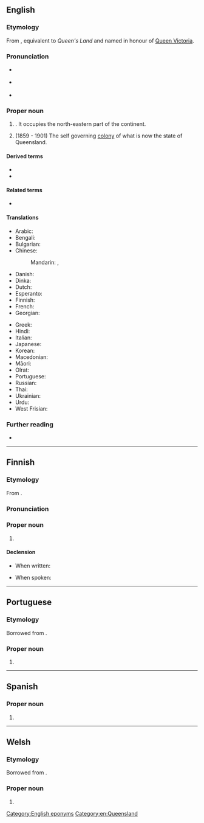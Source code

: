 ==English==

===Etymology===
From {{affix|en|Queen|-s-|-land}}, equivalent to ''Queen's Land'' and named in honour of [[w:Queen Victoria|Queen Victoria]].

===Pronunciation===
* {{a|AusE}} {{IPA|en|/ˈkwɪːnzˌlæːnd/}}
* {{a|UK}} {{IPA|en|/ˈkwiːnz.lænd/}}
* {{a|US}} {{IPA|en|/ˈkwiːnzlənd/}}

===Proper noun===
{{en-proper noun}}

# {{place|en|One of the six <<states>> of <<c/Australia>>|capital=Brisbane}}. It occupies the north-eastern part of the continent.
# {{lb|en|historical}} (1859 - 1901) The self governing [[colony]] of what is now the state of Queensland.

====Derived terms====
* {{l|en|QLD}}
* {{l|en|Queenslander}}

====Related terms====
* {{l|en|North Queensland}}

====Translations====
{{trans-top|Australian state}}
* Arabic: {{t|ar|كْوِينْزْلَانْد|m|tr=kwinzland}}
* Bengali: {{t|bn|রাণীস্তান|tr=raṇīśtan}}
* Bulgarian: {{t|bg|Куиинсланд}}
* Chinese:
*: Mandarin: {{t+|cmn|昆士蘭|sc=Hani}}, {{t+|cmn|昆士兰|tr=Kūnshìlán|sc=Hani}}
* Danish: {{t|da|Queensland}}
* Dinka: {{t-needed|din}}
* Dutch: {{t+|nl|Queensland}}
* Esperanto: {{t|eo|Kvinslando}}
* Finnish: {{t+|fi|Queensland}}
* French: {{t+|fr|Queensland|m}}
* Georgian: {{t|ka|კუინზლენდი}}
{{trans-mid}}
* Greek: {{t|el|Κουίνσλαντ|f}}
* Hindi: {{t|hi|क्वींसलैंड}}
* Italian: {{t|it|Queensland|m}}
* Japanese: {{t|ja|クイーンズランド|tr=Kuīnzurando}}
* Korean: {{t|ko|^퀸즐랜드}}
* Macedonian: {{t|mk|Квинсленд|m}}
* Māori: {{t|mi|Kuīnirani}}
* Olrat: {{t|olr|Qinsēlan}}
* Portuguese: {{t|pt|Queensland|m}}
* Russian: {{t+|ru|Кви́нсленд|m}}
* Thai: {{t-needed|th}}
* Ukrainian: {{t|uk|Кві́нсленд|m}}
* Urdu: {{t|ur|رانیستان|tr=rānīstān}}
* West Frisian: {{t|fy|Queenslân}}
{{trans-bottom}}

===Further reading===
* {{pedia}}

[[Category:English eponyms]]
[[Category:en:Queensland]]

----

==Finnish==

===Etymology===
From {{bor|fi|en|Queensland}}.

===Pronunciation===
{{fi-pronunciation|kviinsländ}}

===Proper noun===
{{fi-noun|proper=true}}

# {{place|fi|state|c/Australia|t1=Queensland}}

====Declension====
* When written:
{{fi-decl-risti|n=sg|Queensland|||a|i=0}}
* When spoken:
{{fi-decl-risti|n=sg|Queensland|||ä|i=0}}

----

==Portuguese==

===Etymology===
Borrowed from {{bor|pt|en|Queensland}}.

===Proper noun===
{{pt-proper noun|m}}

# {{place|pt|state|c/Australia|t1=Queensland}}

----

==Spanish==
{{wikipedia|lang=es}}

===Proper noun===
{{es-proper noun}}

# {{place|es|state|c/Australia|t1=Queensland}}

----

==Welsh==

===Etymology===
Borrowed from {{bor|cy|en|Queensland}}.

===Proper noun===
{{head|cy|proper noun}}

# {{place|cy|state|c/Australia|t1=Queensland}}